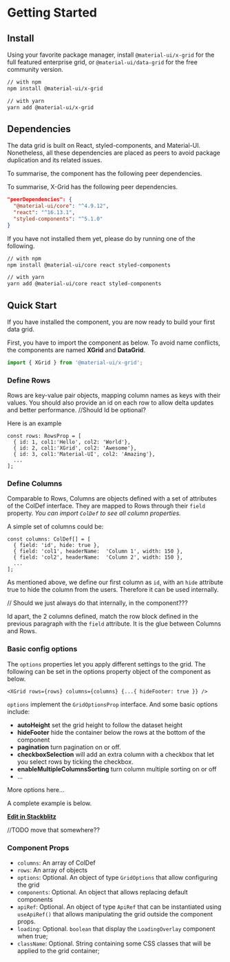 
<Meta title="1. Docs/1. Getting Started" component={XGrid} />

# Getting Started

## Install

Using your favorite package manager, install `@material-ui/x-grid` for the full featured enterprise grid, or `@material-ui/data-grid` for the free community version.

```sh
// with npm
npm install @material-ui/x-grid

// with yarn
yarn add @material-ui/x-grid
```

## Dependencies

The data grid is built on React, styled-components, and Material-UI.
Nonetheless, all these dependencies are placed as peers to avoid package duplication and its related issues.

To summarise, the component has the following peer dependencies.

To summarise, X-Grid has the following peer dependencies.

```json
"peerDependencies": {
  "@material-ui/core": "^4.9.12",
  "react": "^16.13.1",
  "styled-components": "^5.1.0"
}
```

If you have not installed them yet, please do by running one of the following.

```sh
// with npm
npm install @material-ui/core react styled-components

// with yarn
yarn add @material-ui/core react styled-components
```

## Quick Start

If you have installed the component, you are now ready to build your first data grid.

First, you have to import the component as below.
To avoid name conflicts, the components are named **XGrid** and **DataGrid**.

```js
import { XGrid } from '@material-ui/x-grid';
```

### Define Rows

Rows are key-value pair objects, mapping column names as keys with their values.
You should also provide an id on each row to allow delta updates and better performance. //Should Id be optional?

Here is an example

```tsx
const rows: RowsProp = [
  { id: 1, col1:'Hello', col2: 'World'},
  { id: 2, col1:'XGrid', col2: 'Awesome'},
  { id: 3, col1:'Material-UI', col2: 'Amazing'},
  ...
];
```

### Define Columns

Comparable to Rows, Columns are objects defined with a set of attributes of the ColDef interface.
They are mapped to Rows through their `field` property.
_You can import `ColDef` to see all column properties._

A simple set of columns could be:

```tsx
const columns: ColDef[] = [
  { field: 'id', hide: true },
  { field: 'col1', headerName:  'Column 1', width: 150 },
  { field: 'col2', headerName:  'Column 2', width: 150 },
  ...
];
```

As mentioned above, we define our first column as `id`, with an `hide` attribute true to hide the column from the users. Therefore it can be used internally.

// Should we just always do that internally, in the component???

Id apart, the 2 columns defined, match the row block defined in the previous paragraph with the `field` attribute. It is the glue between Columns and Rows.

### Basic config options

The `options` properties let you apply different settings to the grid. The following can be set in the options property object of the component as below.

`<XGrid rows={rows} columns={columns} {...{ hideFooter: true }} />`

`options` implement the `GridOptionsProp` interface. And some basic options include:

- **autoHeight** set the grid height to follow the dataset height
- **hideFooter** hide the container below the rows at the bottom of the component
- **pagination** turn pagination on or off.
- **checkboxSelection** will add an extra column with a checkbox that let you select rows by ticking the checkbox.
- **enableMultipleColumnsSorting** turn column multiple sorting on or off
- ...

More options here...

A complete example is below.

<QuickStartDemo />

**[Edit in Stackblitz](https://stackblitz.com/edit/x-grid-overview-demo)**

//TODO move that somewhere??

### Component Props

- `columns`: An array of ColDef
- `rows`: An array of objects
- `options`: Optional. An object of type `GridOptions` that allow configuring the grid
- `components`: Optional. An object that allows replacing default components
- `apiRef`: Optional. An object of type `ApiRef` that can be instantiated using `useApiRef()` that allows manipulating the grid outside the component props.
- `loading`: Optional. `boolean` that display the `LoadingOverlay` component when true;
- `className`: Optional. String containing some CSS classes that will be applied to the grid container;
